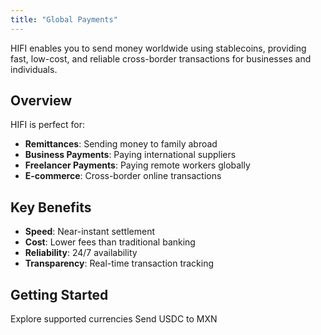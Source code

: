 ```yaml
---
title: "Global Payments"
---
```


HIFI enables you to send money worldwide using stablecoins, providing fast, low-cost, and reliable cross-border transactions for businesses and individuals.

## Overview

HIFI is perfect for:

- **Remittances**: Sending money to family abroad
- **Business Payments**: Paying international suppliers
- **Freelancer Payments**: Paying remote workers globally
- **E-commerce**: Cross-border online transactions

## Key Benefits

- **Speed**: Near-instant settlement
- **Cost**: Lower fees than traditional banking
- **Reliability**: 24/7 availability
- **Transparency**: Real-time transaction tracking

## Getting Started

<CardGroup cols={2}>
  <Card title="Currencies" icon="globe" href="/docs/currencies">
    Explore supported currencies
  </Card>
  <Card
    title="Send USDC"
    icon="paper-plane"
    href="/guides/transfers/offramp/usd-mxn"
  >
    Send USDC to MXN
  </Card>
</CardGroup>
